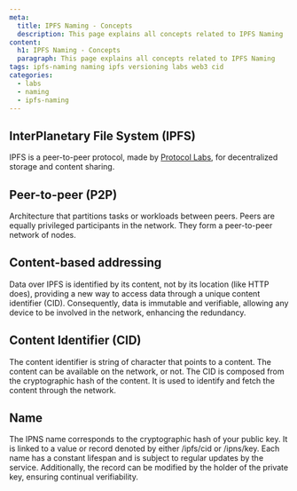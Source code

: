 ```yaml
---
meta:
  title: IPFS Naming - Concepts
  description: This page explains all concepts related to IPFS Naming
content:
  h1: IPFS Naming - Concepts
  paragraph: This page explains all concepts related to IPFS Naming
tags: ipfs-naming naming ipfs versioning labs web3 cid
categories:
  - labs
  - naming
  - ipfs-naming
---
```


<Concept opened>

## InterPlanetary File System (IPFS)

IPFS is a peer-to-peer protocol, made by [Protocol Labs](https://protocol.ai/), for decentralized storage and content sharing.

</Concept>

<Concept opened>

## Peer-to-peer (P2P)

Architecture that partitions tasks or workloads between peers. Peers are equally privileged participants in the network. They form a peer-to-peer network of nodes.

</Concept>

<Concept opened>

## Content-based addressing

Data over IPFS is identified by its content, not by its location (like HTTP does), providing a new way to access data through a unique content identifier (CID). Consequently, data is immutable and verifiable, allowing any device to be involved in the network, enhancing the redundancy.

</Concept>

<Concept opened>

## Content Identifier (CID)

The content identifier is string of character that points to a content. The content can be available on the network, or not. The CID is composed from the cryptographic hash of the content. It is used to identify and fetch the content through the network.

</Concept>

<Concept opened>

## Name

The IPNS name corresponds to the cryptographic hash of your public key. It is linked to a value or record denoted by either /ipfs/cid or /ipns/key. Each name has a constant lifespan and is subject to regular updates by the service. Additionally, the record can be modified by the holder of the private key, ensuring continual verifiability.
</Concept>
